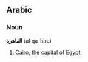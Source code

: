 == Arabic ==
===Noun===<!-- does arabic distiniguish common and proper nouns? -->
'''القاهرة''' (al qa-hira) 

# [[Cairo]], the capital of Egypt.